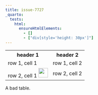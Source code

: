 ```yaml
---
title: issue-7727
_quarto:
  tests:
    html:
      ensureHtmlElements:
        - []
        - ["div[style='height: 30px']"]      
---
```


::: {#tbl-1}

```{=html}
<table>
  <tr>
    <th>header 1</th>
    <th>header 2</th>
  </tr>
  <tr>
    <td>row 1, cell 1</td>
    <td>row 1, cell 2</td>
  </tr>
  <tr>
    <td>row 2, cell 1 <img src="foo.png" style="height: 30px"></td>
    <td>row 2, cell 2</td>
  </tr>
</table>
```

A bad table.

:::